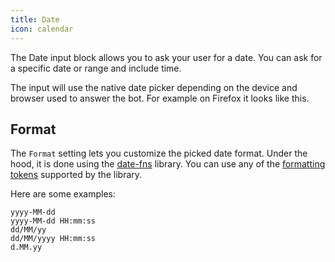 ```yaml
---
title: Date
icon: calendar
---
```


The Date input block allows you to ask your user for a date. You can ask for a specific date or range and include time.

The input will use the native date picker depending on the device and browser used to answer the bot. For example on Firefox it looks like this.

## Format

The `Format` setting lets you customize the picked date format. Under the hood, it is done using the [date-fns](https://date-fns.org/) library. You can use any of the [formatting tokens](https://date-fns.org/docs/format) supported by the library.

Here are some examples:

```text
yyyy-MM-dd
yyyy-MM-dd HH:mm:ss
dd/MM/yy
dd/MM/yyyy HH:mm:ss
d.MM.yy
```
